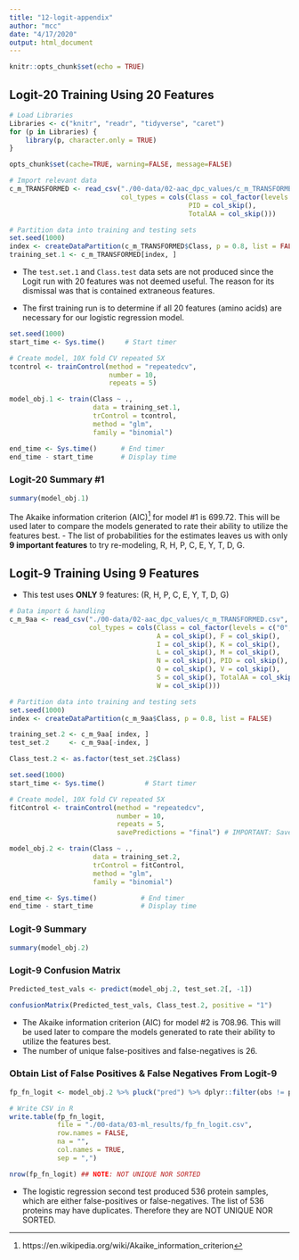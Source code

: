 ```yaml
---
title: "12-logit-appendix"
author: "mcc"
date: "4/17/2020"
output: html_document
---
```


```r
knitr::opts_chunk$set(echo = TRUE)
```

## Logit-20 Training Using 20 Features

```r
# Load Libraries
Libraries <- c("knitr", "readr", "tidyverse", "caret")
for (p in Libraries) { 
    library(p, character.only = TRUE)
}
```

```r
opts_chunk$set(cache=TRUE, warning=FALSE, message=FALSE)
```

```r
# Import relevant data
c_m_TRANSFORMED <- read_csv("./00-data/02-aac_dpc_values/c_m_TRANSFORMED.csv",
                            col_types = cols(Class = col_factor(levels = c("0", "1")),
                                             PID = col_skip(),
                                             TotalAA = col_skip()))
```

```r
# Partition data into training and testing sets
set.seed(1000)
index <- createDataPartition(c_m_TRANSFORMED$Class, p = 0.8, list = FALSE)
training_set.1 <- c_m_TRANSFORMED[index, ]
```

- The `test.set.1` and `Class.test` data sets are not produced since the Logit run with 20 features was not deemed useful. The reason for its dismissal was that is contained extraneous features.

- The first training run is to determine if all 20 features (amino acids) are necessary for our logistic regression model.

```r
set.seed(1000)
start_time <- Sys.time()     # Start timer

# Create model, 10X fold CV repeated 5X
tcontrol <- trainControl(method = "repeatedcv",
                         number = 10,
                         repeats = 5)

model_obj.1 <- train(Class ~ .,
                     data = training_set.1,
                     trControl = tcontrol,
                     method = "glm",
                     family = "binomial")

end_time <- Sys.time()      # End timer
end_time - start_time       # Display time
```

### Logit-20 Summary #1

```r
summary(model_obj.1)
```

The Akaike information criterion (AIC)[^44] for model #1 is 699.72. This will be used later to compare the models generated to rate their ability to utilize the features best.
- The list of probabilities for the estimates leaves us with only **9 important features** to try re-modeling, R, H, P, C, E, Y, T, D, G.

[^44]:https://en.wikipedia.org/wiki/Akaike_information_criterion

## Logit-9 Training Using 9 Features

- This test uses **ONLY** 9 features: (R, H, P, C, E, Y, T, D, G)

```r
# Data import & handling
c_m_9aa <- read_csv("./00-data/02-aac_dpc_values/c_m_TRANSFORMED.csv",
                    col_types = cols(Class = col_factor(levels = c("0", "1")),
                                     A = col_skip(), F = col_skip(),
                                     I = col_skip(), K = col_skip(),
                                     L = col_skip(), M = col_skip(),
                                     N = col_skip(), PID = col_skip(),
                                     Q = col_skip(), V = col_skip(),
                                     S = col_skip(), TotalAA = col_skip(),
                                     W = col_skip()))
```

```r
# Partition data into training and testing sets
set.seed(1000)
index <- createDataPartition(c_m_9aa$Class, p = 0.8, list = FALSE)

training_set.2 <- c_m_9aa[ index, ]
test_set.2     <- c_m_9aa[-index, ]

Class_test.2 <- as.factor(test_set.2$Class)
```

```r
set.seed(1000)
start_time <- Sys.time()          # Start timer

# Create model, 10X fold CV repeated 5X
fitControl <- trainControl(method = "repeatedcv",
                           number = 10,
                           repeats = 5,
                           savePredictions = "final") # IMPORTANT: Saves predictions

model_obj.2 <- train(Class ~ .,
                     data = training_set.2,
                     trControl = fitControl,
                     method = "glm",
                     family = "binomial")

end_time <- Sys.time()           # End timer
end_time - start_time            # Display time
```



### Logit-9 Summary

```r
summary(model_obj.2)
```



### Logit-9 Confusion Matrix

```r
Predicted_test_vals <- predict(model_obj.2, test_set.2[, -1])

confusionMatrix(Predicted_test_vals, Class_test.2, positive = "1")
```

- The Akaike information criterion (AIC) for model #2 is 708.96. This will be used later to compare the models generated to rate their ability to utilize the features best.
- The number of unique false-positives and false-negatives is 26.

### Obtain List of False Positives & False Negatives From Logit-9

```r
fp_fn_logit <- model_obj.2 %>% pluck("pred") %>% dplyr::filter(obs != pred)

# Write CSV in R
write.table(fp_fn_logit,
            file = "./00-data/03-ml_results/fp_fn_logit.csv",
            row.names = FALSE,
            na = "",
            col.names = TRUE,
            sep = ",")

nrow(fp_fn_logit) ## NOTE: NOT UNIQUE NOR SORTED
```

- The logistic regression second test produced 536 protein samples, which are either false-positives or false-negatives. The list of 536 proteins may have duplicates. Therefore they are NOT UNIQUE NOR SORTED.
